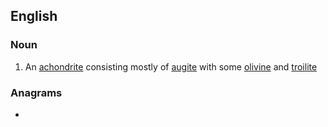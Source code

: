 ==English==

===Noun===
{{en-noun}}

# An [[achondrite]] consisting mostly of [[augite]] with some [[olivine]] and [[troilite]]

===Anagrams===
* {{anagrams|en|Granite|Tangier|granite|ingrate|tangier|tearing}}